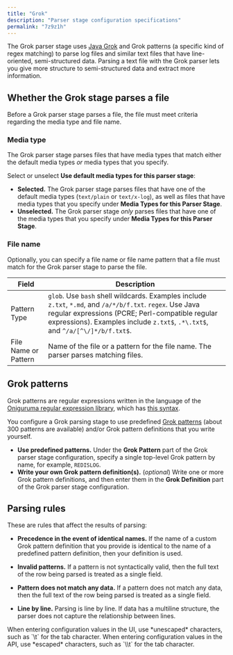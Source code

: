 ```yaml
---
title: "Grok"
description: "Parser stage configuration specifications"
permalink: "7z9z1h"
---
```


The Grok parser stage uses [Java Grok](https://github.com/thekrakken/java-grok) and Grok patterns (a specific kind of regex matching) to parse log files and similar text files that have line-oriented, semi-structured data. Parsing a text file with the Grok parser lets you give more structure to semi-structured data and extract more information.

## Whether the Grok stage parses a file

Before a Grok parser stage parses a file, the file must meet criteria regarding the media type and file name.

### Media type

The Grok parser stage parses files that have media types that match either the default media types *or* media types that you specify.

Select or unselect **Use default media types for this parser stage**:

* **Selected.** The Grok parser stage parses files that have one of the default media types (`text/plain` or `text/x-log`), as well as files that have media types that you specify under **Media Types for this Parser Stage**.
* **Unselected.** The Grok parser stage *only* parses files that have one of the media types that you specify under **Media Types for this Parser Stage**.

### File name

Optionally, you can specify a file name or file name pattern that a file must match for the Grok parser stage to parse the file.

| Field | Description |
| --- | --- |
| Pattern Type | `glob`. Use `bash` shell wildcards. Examples include `z.txt`, `*.md`, and `/a/*/b/f.txt`.  `regex`. Use Java regular expressions (PCRE; Perl-compatible regular expressions). Examples include `z.txt$`, `.*\.txt$`, and `^/a/[^\/]*/b/f.txt$`. |
| File Name or Pattern | Name of the file or a pattern for the file name. The parser parses matching files. |

## Grok patterns

Grok patterns are regular expressions written in the language of the [Oniguruma regular expression library](https://github.com/kkos/oniguruma), which has [this syntax](https://github.com/kkos/oniguruma/blob/master/doc/RE).

You configure a Grok parsing stage to use predefined [Grok patterns](/managed-fusion/5.9/hendcp/grok-patterns) (about 300 patterns are available) and/or Grok pattern definitions that you write yourself.

* **Use predefined patterns.** Under the **Grok Pattern** part of the Grok parser stage configuration, specify a single top-level Grok pattern by name, for example, `REDISLOG`.
* **Write your own Grok pattern definition(s).** (*optional*) Write one or more Grok pattern definitions, and then enter them in the **Grok Definition** part of the Grok parser stage configuration.

## Parsing rules

These are rules that affect the results of parsing:

* **Precedence in the event of identical names.** If the name of a custom Grok pattern definition that you provide is identical to the name of a predefined pattern definition, then your definition is used.
* **Invalid patterns.** If a pattern is not syntactically valid, then the full text of the row being parsed is treated as a single field.

* **Pattern does not match any data.** If a pattern does not match any data, then the full text of the row being parsed is treated as a single field.
* **Line by line.** Parsing is line by line. If data has a multiline structure, the parser does not capture the relationship between lines.

<Tip>
When entering configuration values in the UI, use *unescaped* characters, such as `\t` for the tab character. When entering configuration values in the API, use *escaped* characters, such as `\\t` for the tab character.
</Tip>


<SchemaParamFields schema={schema}/>
